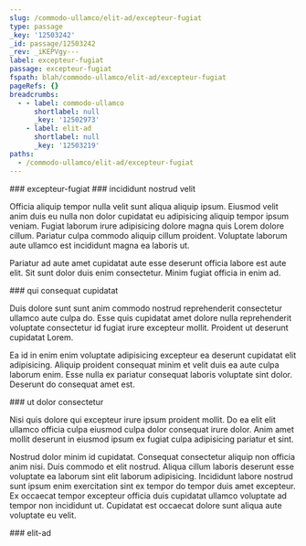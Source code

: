 ```yaml
---
slug: /commodo-ullamco/elit-ad/excepteur-fugiat
type: passage
_key: '12503242'
_id: passage/12503242
_rev: _iKEPVgy---
label: excepteur-fugiat
passage: excepteur-fugiat
fspath: blah/commodo-ullamco/elit-ad/excepteur-fugiat
pageRefs: {}
breadcrumbs:
  - - label: commodo-ullamco
      shortlabel: null
      _key: '12502973'
    - label: elit-ad
      shortlabel: null
      _key: '12503219'
paths:
  - /commodo-ullamco/elit-ad/excepteur-fugiat
---
```


<NuggetArea>
<Passage slug="/commodo-ullamco/elit-ad/excepteur-fugiat" type="passage" _key="12503242" _id="passage/12503242" _rev="_iKEPVgy---" label="excepteur-fugiat" passage="excepteur-fugiat" fspath="blah/commodo-ullamco/elit-ad/excepteur-fugiat" paths="/commodo-ullamco/elit-ad/excepteur-fugiat">
<NuggetBody>
### excepteur-fugiat

</NuggetBody>
<Breadcrumbs>
<Crumbs>
<Crumb _key="12502973" label="commodo-ullamco" /><Crumb _key="12503219" label="elit-ad" />
</Crumbs>
</Breadcrumbs>
</Passage>

<NuggetsInbound>
</NuggetsInbound>
<NuggetsOutbound>
<Nugget direction="outbound" type="nugget" _key="d2b2b7cd-8657-429e-9228-4de6fd34c956" _id="nugget/d2b2b7cd-8657-429e-9228-4de6fd34c956" _rev="_iKEPVgy--_" fspath="blah/commodo-ullamco/elit-ad/excepteur-fugiat/incididunt-nostrud-velit.md" label="incididunt nostrud velit" paths="/commodo-ullamco/elit-ad/excepteur-fugiat/incididunt-nostrud-velit" slug="/commodo-ullamco/elit-ad/excepteur-fugiat/incididunt-nostrud-velit">
<NuggetBody>
### incididunt nostrud velit

Officia aliquip tempor nulla velit sunt aliqua aliquip ipsum. Eiusmod velit anim duis eu nulla non dolor cupidatat eu adipisicing aliquip tempor ipsum veniam. Fugiat laborum irure adipisicing dolore magna quis Lorem dolore cillum. Pariatur culpa commodo aliquip cillum proident. Voluptate laborum aute ullamco est incididunt magna ea laboris ut.

Pariatur ad aute amet cupidatat aute esse deserunt officia labore est aute elit. Sit sunt dolor duis enim consectetur. Minim fugiat officia in enim ad.

</NuggetBody>
</Nugget>

<Nugget direction="outbound" type="nugget" _key="f95f3f15-6070-4f77-a2e5-554d0d0fd7d8" _id="nugget/f95f3f15-6070-4f77-a2e5-554d0d0fd7d8" _rev="_iKEPVg2---" fspath="blah/commodo-ullamco/elit-ad/excepteur-fugiat/qui-consequat-cupidatat.md" label="qui consequat cupidatat" paths="/commodo-ullamco/elit-ad/excepteur-fugiat/qui-consequat-cupidatat" slug="/commodo-ullamco/elit-ad/excepteur-fugiat/qui-consequat-cupidatat">
<NuggetBody>
### qui consequat cupidatat

Duis dolore sunt sunt anim commodo nostrud reprehenderit consectetur ullamco aute culpa do. Esse quis cupidatat amet dolore nulla reprehenderit voluptate consectetur id fugiat irure excepteur mollit. Proident ut deserunt cupidatat Lorem.

Ea id in enim enim voluptate adipisicing excepteur ea deserunt cupidatat elit adipisicing. Aliquip proident consequat minim et velit duis ea aute culpa laborum enim. Esse nulla ex pariatur consequat laboris voluptate sint dolor. Deserunt do consequat amet est.

</NuggetBody>
</Nugget>

<Nugget direction="outbound" type="nugget" _key="74cd4efe-e9e7-4916-9339-07e1dc0dd633" _id="nugget/74cd4efe-e9e7-4916-9339-07e1dc0dd633" _rev="_iKEPVg2--_" fspath="blah/commodo-ullamco/elit-ad/excepteur-fugiat/ut-dolor-consectetur.md" label="ut dolor consectetur" paths="/commodo-ullamco/elit-ad/excepteur-fugiat/ut-dolor-consectetur" slug="/commodo-ullamco/elit-ad/excepteur-fugiat/ut-dolor-consectetur">
<NuggetBody>
### ut dolor consectetur

Nisi quis dolore qui excepteur irure ipsum proident mollit. Do ea elit elit ullamco officia culpa eiusmod culpa dolor consequat irure dolor. Anim amet mollit deserunt in eiusmod ipsum ex fugiat culpa adipisicing pariatur et sint.

Nostrud dolor minim id cupidatat. Consequat consectetur aliquip non officia anim nisi. Duis commodo et elit nostrud. Aliqua cillum laboris deserunt esse voluptate ea laborum sint elit laborum adipisicing. Incididunt labore nostrud sunt ipsum enim exercitation sint ex tempor do tempor duis amet excepteur. Ex occaecat tempor excepteur officia duis cupidatat ullamco voluptate ad tempor non incididunt ut. Cupidatat est occaecat dolore sunt aliqua aute voluptate eu velit.

</NuggetBody>
</Nugget>

</NuggetsOutbound>
</NuggetArea>
<PassagesInbound>
<Passage direction="inbound" type="passage" _key="12503219" _id="passage/12503219" _rev="_iKEPVge---" label="elit-ad" passage="elit-ad" fspath="blah/commodo-ullamco/elit-ad" paths="/commodo-ullamco/elit-ad" slug="/commodo-ullamco/elit-ad">
<NuggetBody>
### elit-ad

</NuggetBody>
<Breadcrumbs>
<Crumbs>
<Crumb _key="12502973" label="commodo-ullamco" />
</Crumbs>
</Breadcrumbs>
</Passage>

</PassagesInbound>
<PassagesOutbound>
</PassagesOutbound>